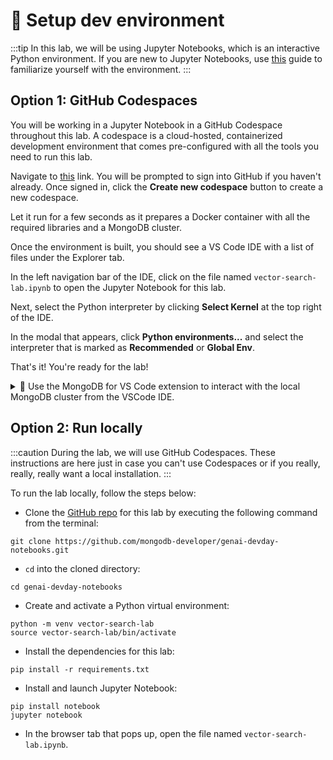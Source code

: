 
# 👐 Setup dev environment

:::tip
In this lab, we will be using Jupyter Notebooks, which is an interactive Python environment. If you are new to Jupyter Notebooks, use <a href="./jupyter-notebooks">this</a> guide to familiarize yourself with the environment.
:::

## Option 1: GitHub Codespaces

You will be working in a Jupyter Notebook in a GitHub Codespace throughout this lab. A codespace is a cloud-hosted, containerized development environment that comes pre-configured with all the tools you need to run this lab.

Navigate to [this](https://github.com/codespaces/new/mongodb-developer/genai-devday-notebooks?quickstart=1) link. You will be prompted to sign into GitHub if you haven't already. Once signed in, click the **Create new codespace** button to create a new codespace.

<Screenshot url="https://github.com/codespaces" src="img/screenshots/20-dev-env/2-dev-env-setup/1-create-codespace.png" alt="Start a codespace" />

Let it run for a few seconds as it prepares a Docker container with all the required libraries and a MongoDB cluster.

Once the environment is built, you should see a VS Code IDE with a list of files under the Explorer tab. 

In the left navigation bar of the IDE, click on the file named `vector-search-lab.ipynb` to open the Jupyter Notebook for this lab.

<Screenshot url="https://github.com/codespaces" src="img/screenshots/20-dev-env/2-dev-env-setup/2-nav-notebook.png" alt="Navigate to the notebook" />

Next, select the Python interpreter by clicking **Select Kernel** at the top right of the IDE.

<Screenshot url="https://github.com/codespaces" src="img/screenshots/20-dev-env/2-dev-env-setup/3-select-kernel.png" alt="Select kernel" />

In the modal that appears, click **Python environments...** and select the interpreter that is marked as **Recommended** or **Global Env**.

<Screenshot url="https://github.com/codespaces" src="img/screenshots/20-dev-env/2-dev-env-setup/4-python-env-modal.png" alt="Select Python Environments" />

<Screenshot url="https://github.com/codespaces" src="img/screenshots/20-dev-env/2-dev-env-setup/5-select-recommended.png" alt="Select recommended interpreter" />

That's it! You're ready for the lab!

<details>
  <summary>🦹 Use the MongoDB for VS Code extension to interact with the local MongoDB cluster from the VSCode IDE. </summary>

    In the left navigation bar of the IDE, click on the leaf icon. Under Connections, click the **Add Connection** button.

    <Screenshot url="https://github.com/codespaces" src="img/screenshots/20-dev-env/2-dev-env-setup/6-add-connection.png" alt="Add MongoDB connection" />

    In the tab that appears, click the **Connect** button.

    <Screenshot url="https://github.com/codespaces" src="img/screenshots/20-dev-env/2-dev-env-setup/7-click-connect.png" alt="Click Connect" />

    In the modal that appears at the top of the screen, enter the string `mongodb://admin:mongodb@mongodb:27017/` and hit `Enter` on your keyboard.

    <Screenshot url="https://github.com/codespaces" src="img/screenshots/20-dev-env/2-dev-env-setup/8-enter-connection-string.png" alt="Enter connection string" />

    If the connection was successful, you should see the cluster and its default databases under Connections. Any additional databases and collections created during the lab will appear here as well.

    <Screenshot url="https://github.com/codespaces" src="img/screenshots/20-dev-env/2-dev-env-setup/9-connections.png" alt="View connections" />

</details>

## Option 2: Run locally

:::caution
During the lab, we will use GitHub Codespaces. These instructions are here just in case you can't use Codespaces or if you really, really, really want a local installation.
:::

To run the lab locally, follow the steps below: 

* Clone the [GitHub repo](https://github.com/mongodb-developer/genai-devday-notebooks.git) for this lab by executing the following command from the terminal:

```
git clone https://github.com/mongodb-developer/genai-devday-notebooks.git
```

* `cd` into the cloned directory:

```
cd genai-devday-notebooks
```

* Create and activate a Python virtual environment:

```
python -m venv vector-search-lab
source vector-search-lab/bin/activate
```

* Install the dependencies for this lab:

```
pip install -r requirements.txt
```

* Install and launch Jupyter Notebook:

```
pip install notebook
jupyter notebook
```

* In the browser tab that pops up, open the file named `vector-search-lab.ipynb`.

<Screenshot url="localhost:8888/tree" src="img/screenshots/20-dev-env/2-dev-env-setup/10-jupyter-notebook.png" alt="Jupyter Notebook" />